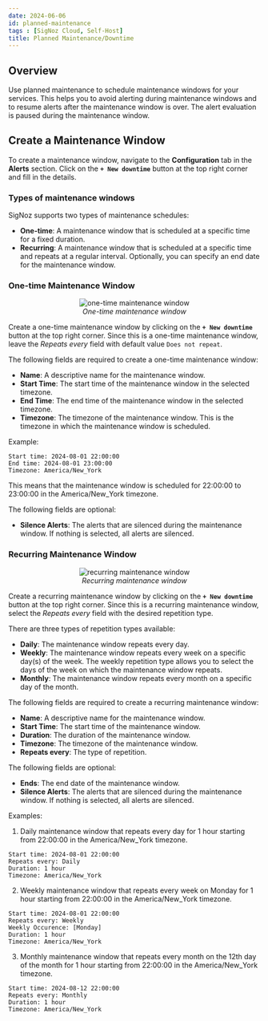 ```yaml
---
date: 2024-06-06
id: planned-maintenance
tags : [SigNoz Cloud, Self-Host]
title: Planned Maintenance/Downtime
---
```



## Overview

Use planned maintenance to schedule maintenance windows for your services. This helps you to avoid alerting during maintenance windows and to resume alerts after the maintenance window is over. The alert evaluation is paused during the maintenance window.

## Create a Maintenance Window

To create a maintenance window, navigate to the **Configuration** tab in the **Alerts** section. Click on the **`+ New downtime`** button at the top right corner and fill in the details.

### Types of maintenance windows

SigNoz supports two types of maintenance schedules:

- **One-time**: A maintenance window that is scheduled at a specific time for a fixed duration.
- **Recurring**: A maintenance window that is scheduled at a specific time and repeats at a regular interval. Optionally, you can specify an end date for the maintenance window.

### One-time Maintenance Window

<figure data-zoomable align='center'>
    <img src="/img/docs/product-features/alerts/one-time.png" alt="one-time maintenance window"/>
    <figcaption><i>One-time maintenance window</i></figcaption>
</figure>

Create a one-time maintenance window by clicking on the **`+ New downtime`** button at the top right corner. Since this is a one-time maintenance window, leave the *Repeats every* field with default value `Does not repeat`.

The following fields are required to create a one-time maintenance window:

- **Name**: A descriptive name for the maintenance window.
- **Start Time**: The start time of the maintenance window in the selected timezone.
- **End Time**: The end time of the maintenance window in the selected timezone.
- **Timezone**: The timezone of the maintenance window. This is the timezone in which the maintenance window is scheduled.

Example:

```
Start time: 2024-08-01 22:00:00
End time: 2024-08-01 23:00:00
Timezone: America/New_York
```

This means that the maintenance window is scheduled for 22:00:00 to 23:00:00 in the America/New_York timezone.

The following fields are optional:

- **Silence Alerts**: The alerts that are silenced during the maintenance window. If nothing is selected, all alerts are silenced.

### Recurring Maintenance Window

<figure data-zoomable align='center'>
    <img src="/img/docs/product-features/alerts/recurring-daily.png" alt="recurring maintenance window"/>
    <figcaption><i>Recurring maintenance window</i></figcaption>
</figure>

Create a recurring maintenance window by clicking on the **`+ New downtime`** button at the top right corner. Since this is a recurring maintenance window, select the *Repeats every* field with the desired repetition type.

There are three types of repetition types available:

- **Daily**: The maintenance window repeats every day.
- **Weekly**: The maintenance window repeats every week on a specific day(s) of the week. The weekly repetition type allows you to select the days of the week on which the maintenance window repeats.
- **Monthly**: The maintenance window repeats every month on a specific day of the month.

The following fields are required to create a recurring maintenance window:

- **Name**: A descriptive name for the maintenance window.
- **Start Time**: The start time of the maintenance window.
- **Duration**: The duration of the maintenance window.
- **Timezone**: The timezone of the maintenance window.
- **Repeats every**: The type of repetition.

The following fields are optional:

- **Ends**: The end date of the maintenance window.
- **Silence Alerts**: The alerts that are silenced during the maintenance window. If nothing is selected, all alerts are silenced.

Examples:

1. Daily maintenance window that repeats every day for 1 hour starting from 22:00:00 in the America/New_York timezone.

```
Start time: 2024-08-01 22:00:00
Repeats every: Daily
Duration: 1 hour
Timezone: America/New_York
```

2. Weekly maintenance window that repeats every week on Monday for 1 hour starting from 22:00:00 in the America/New_York timezone.

```
Start time: 2024-08-01 22:00:00
Repeats every: Weekly
Weekly Occurence: [Monday]
Duration: 1 hour
Timezone: America/New_York
```

3. Monthly maintenance window that repeats every month on the 12th day of the month for 1 hour starting from 22:00:00 in the America/New_York timezone.

```
Start time: 2024-08-12 22:00:00
Repeats every: Monthly
Duration: 1 hour
Timezone: America/New_York
```

